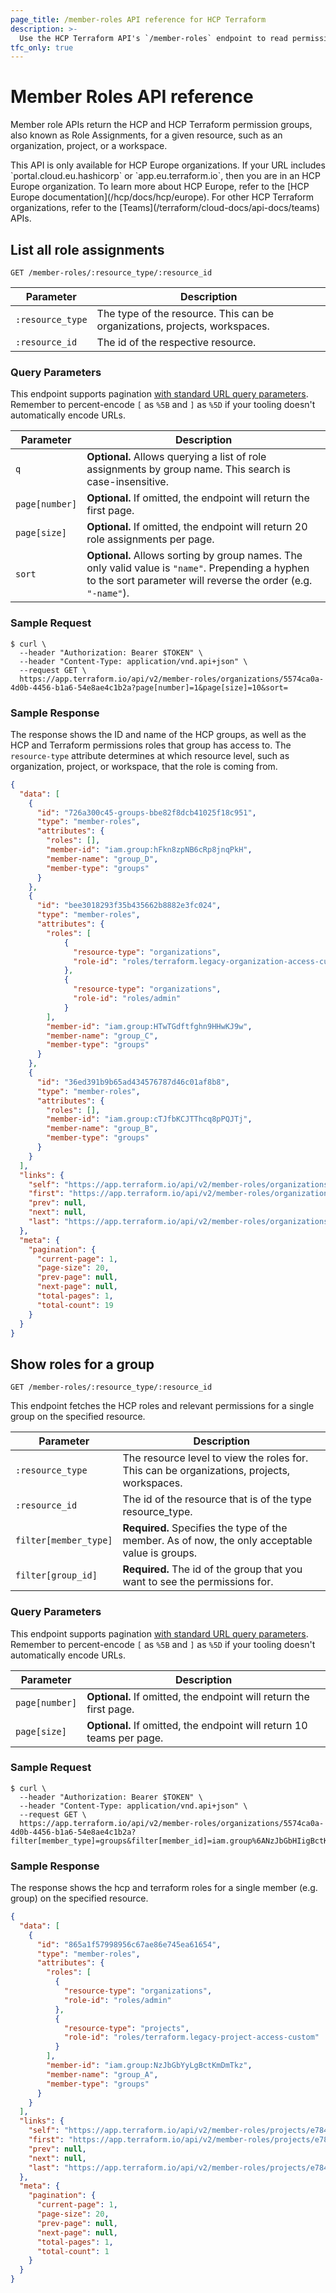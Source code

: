 ```yaml
---
page_title: /member-roles API reference for HCP Terraform
description: >-
  Use the HCP Terraform API's `/member-roles` endpoint to read permission groups across all resource levels.
tfc_only: true
---
```


[200]: https://developer.mozilla.org/en-US/docs/Web/HTTP/Status/200

[201]: https://developer.mozilla.org/en-US/docs/Web/HTTP/Status/201

[202]: https://developer.mozilla.org/en-US/docs/Web/HTTP/Status/202

[204]: https://developer.mozilla.org/en-US/docs/Web/HTTP/Status/204

[400]: https://developer.mozilla.org/en-US/docs/Web/HTTP/Status/400

[401]: https://developer.mozilla.org/en-US/docs/Web/HTTP/Status/401

[403]: https://developer.mozilla.org/en-US/docs/Web/HTTP/Status/403

[404]: https://developer.mozilla.org/en-US/docs/Web/HTTP/Status/404

[409]: https://developer.mozilla.org/en-US/docs/Web/HTTP/Status/409

[412]: https://developer.mozilla.org/en-US/docs/Web/HTTP/Status/412

[422]: https://developer.mozilla.org/en-US/docs/Web/HTTP/Status/422

[429]: https://developer.mozilla.org/en-US/docs/Web/HTTP/Status/429

[500]: https://developer.mozilla.org/en-US/docs/Web/HTTP/Status/500

[504]: https://developer.mozilla.org/en-US/docs/Web/HTTP/Status/504

[JSON API document]: /terraform/cloud-docs/api-docs#json-api-documents

[JSON API error object]: https://jsonapi.org/format/#error-objects

# Member Roles API reference

Member role APIs return the HCP and HCP Terraform permission groups, also known as Role Assignments, for a given resource, such as an organization, project, or a workspace.

<Note>
This API is only available for HCP Europe organizations. If your URL includes `portal.cloud.eu.hashicorp` or `app.eu.terraform.io`, then you are in an HCP Europe organization. To learn more about HCP Europe, refer to the [HCP Europe documentation](/hcp/docs/hcp/europe). 
For other HCP Terraform organizations, refer to the [Teams](/terraform/cloud-docs/api-docs/teams) APIs.
</Note>

## List all role assignments

`GET /member-roles/:resource_type/:resource_id`

| Parameter            | Description                                      |
| -------------------- | ------------------------------------------------ |
| `:resource_type` | The type of the resource. This can be organizations, projects, workspaces. | 
| `:resource_id` | The id of the respective resource.     |


### Query Parameters

This endpoint supports pagination [with standard URL query parameters](/terraform/cloud-docs/api-docs#query-parameters). Remember to percent-encode `[` as `%5B` and `]` as `%5D` if your tooling doesn't automatically encode URLs.

| Parameter       | Description                                                                                                                                                                  |
| --------------- | ---------------------------------------------------------------------------------------------------------------------------------------------------------------------------- |
| `q`             | **Optional.** Allows querying a list of role assignments by group name. This search is case-insensitive.                                                                     |
| `page[number]`  | **Optional.** If omitted, the endpoint will return the first page.                                                                                                           |
| `page[size]`    | **Optional.** If omitted, the endpoint will return 20 role assignments per page.                                                                                                        |
| `sort`          | **Optional.** Allows sorting by group names. The only valid value is `"name"`. Prepending a hyphen to the sort parameter will reverse the order (e.g. `"-name"`).           |

### Sample Request

```shell
$ curl \
  --header "Authorization: Bearer $TOKEN" \
  --header "Content-Type: application/vnd.api+json" \
  --request GET \
  https://app.terraform.io/api/v2/member-roles/organizations/5574ca0a-4d0b-4456-b1a6-54e8ae4c1b2a?page[number]=1&page[size]=10&sort=
```

### Sample Response

The response shows the ID and name of the HCP groups, as well as the HCP and Terraform permissions roles that group has access to. The `resource-type` attribute determines at which resource level, such as organization, project, or workspace, that the role is coming from.

```json
{
  "data": [
    {
      "id": "726a300c45-groups-bbe82f8dcb41025f18c951",
      "type": "member-roles",
      "attributes": {
        "roles": [],
        "member-id": "iam.group:hFkn8zpNB6cRp8jnqPkH",
        "member-name": "group_D",
        "member-type": "groups"
      }
    },
    {
      "id": "bee3018293f35b435662b8882e3fc024",
      "type": "member-roles",
      "attributes": {
        "roles": [
            {
              "resource-type": "organizations",
              "role-id": "roles/terraform.legacy-organization-access-custom"
            },
            {
              "resource-type": "organizations",
              "role-id": "roles/admin"
            }
        ],
        "member-id": "iam.group:HTwTGdftfghn9HHwKJ9w",
        "member-name": "group_C",
        "member-type": "groups"
      }
    },
    {
      "id": "36ed391b9b65ad434576787d46c01af8b8",
      "type": "member-roles",
      "attributes": {
        "roles": [],
        "member-id": "iam.group:cTJfbKCJTThcq8pPQJTj",
        "member-name": "group_B",
        "member-type": "groups"
      }
    }
  ],
  "links": {
    "self": "https://app.terraform.io/api/v2/member-roles/organizations/4741ca0a-4d0b-4177-b1a6-54e8ae4c1b2a?page%5Bnumber%5D=1&page%5Bsize%5D=20",
    "first": "https://app.terraform.io/api/v2/member-roles/organizations/4741ca0a-4d0b-4177-b1a6-54e8ae4c1b2a?page%5Bnumber%5D=1&page%5Bsize%5D=20",
    "prev": null,
    "next": null,
    "last": "https://app.terraform.io/api/v2/member-roles/organizations/4741ca0a-4d0b-4177-b1a6-54e8ae4c1b2a?page%5Bnumber%5D=1&page%5Bsize%5D=20"
  },
  "meta": {
    "pagination": {
      "current-page": 1,
      "page-size": 20,
      "prev-page": null,
      "next-page": null,
      "total-pages": 1,
      "total-count": 19
    }
  }
}
```

## Show roles for a group

`GET /member-roles/:resource_type/:resource_id`

This endpoint fetches the HCP roles and relevant permissions for a single group on the specified resource.

| Parameter            | Description                                                      |
| -------------------- | ------------------------------------------------                 |
| `:resource_type` | The resource level to view the roles for. This can be organizations, projects, workspaces. | 
| `:resource_id` | The id of the resource that is of the type resource_type.              |
| `filter[member_type]` | **Required.** Specifies the type of the member. As of now, the only acceptable value is groups.  |
| `filter[group_id]` |  **Required.** The id of the group that you want to see the permissions for.             |


### Query Parameters

This endpoint supports pagination [with standard URL query parameters](/terraform/cloud-docs/api-docs#query-parameters). Remember to percent-encode `[` as `%5B` and `]` as `%5D` if your tooling doesn't automatically encode URLs.

| Parameter       | Description                                                                                                                                                                  |
| --------------- | ---------------------------------------------------------------------------------------------------------------------------------------------------------------------------- |
| `page[number]`  | **Optional.** If omitted, the endpoint will return the first page.                                                                                                           |
| `page[size]`    | **Optional.** If omitted, the endpoint will return 10 teams per page.                                                                                                        |

### Sample Request

```shell
$ curl \
  --header "Authorization: Bearer $TOKEN" \
  --header "Content-Type: application/vnd.api+json" \
  --request GET \
  https://app.terraform.io/api/v2/member-roles/organizations/5574ca0a-4d0b-4456-b1a6-54e8ae4c1b2a?filter[member_type]=groups&filter[member_id]=iam.group%6ANzJbGbHIigBctKmRrTkz
```

### Sample Response

The response shows the hcp and terraform roles for a single member (e.g. group) on the specified resource.

```json
{
  "data": [
    {
      "id": "865a1f57998956c67ae86e745ea61654",
      "type": "member-roles",
      "attributes": {
        "roles": [
          {
            "resource-type": "organizations",
            "role-id": "roles/admin"
          },
          {
            "resource-type": "projects",
            "role-id": "roles/terraform.legacy-project-access-custom"
          }
        ],
        "member-id": "iam.group:NzJbGbYyLgBctKmDmTkz",
        "member-name": "group_A",
        "member-type": "groups"
      }
    }
  ],
  "links": {
    "self": "https://app.terraform.io/api/v2/member-roles/projects/e78425e5-af7a-40ec-b62c-9a97331b1cd0?filter%5Bmember_id%5D=iam.group%3ANzJbGbHbLgBctKmDmTkz\u0026filter%5Bmember_type%5D=groups\u0026page%5Bnumber%5D=1\u0026page%5Bsize%5D=20",
    "first": "https://app.terraform.io/api/v2/member-roles/projects/e78425e5-af7a-40ec-b62c-9a97331b1cd0?filter%5Bmember_id%5D=iam.group%3ANzJbGbHbLgBctKmDmTkz\u0026filter%5Bmember_type%5D=groups\u0026page%5Bnumber%5D=1\u0026page%5Bsize%5D=20",
    "prev": null,
    "next": null,
    "last": "https://app.terraform.io/api/v2/member-roles/projects/e78425e5-af7a-40ec-b62c-9a97331b1cd0?filter%5Bmember_id%5D=iam.group%3ANzJbGbHbLgBctKmDmTkz\u0026filter%5Bmember_type%5D=groups\u0026page%5Bnumber%5D=1\u0026page%5Bsize%5D=20"
  },
  "meta": {
    "pagination": {
      "current-page": 1,
      "page-size": 20,
      "prev-page": null,
      "next-page": null,
      "total-pages": 1,
      "total-count": 1
    }
  }
}
```
